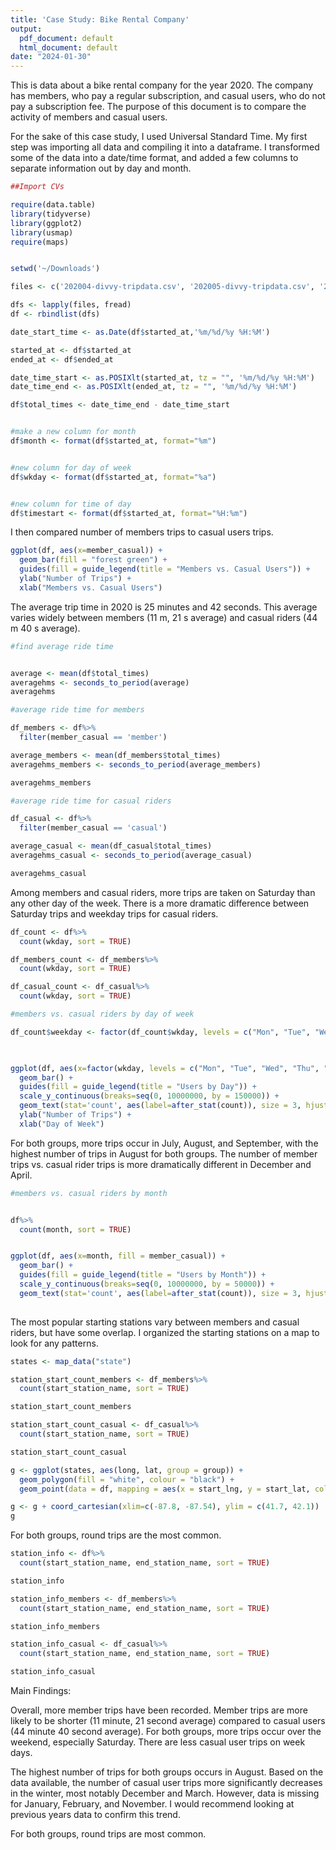 ```yaml
---
title: 'Case Study: Bike Rental Company'
output:
  pdf_document: default
  html_document: default
date: "2024-01-30"
---
```



This is data about a bike rental company for the year 2020. The company has members, who pay a regular subscription, and casual users, who do not pay a subscription fee. The purpose of this document is to compare the activity of members and casual users. 

For the sake of this case study, I used Universal Standard Time. My first step was importing all data and compiling it into a dataframe. I transformed some of the data into a date/time format, and added a few columns to separate information out by day and month. 

```r

##Import CVs 

require(data.table)
library(tidyverse)
library(ggplot2)
library(usmap)
require(maps)


setwd('~/Downloads')

files <- c('202004-divvy-tripdata.csv', '202005-divvy-tripdata.csv', '202006-divvy-tripdata.csv', '202007-divvy-tripdata.csv', '202008-divvy-tripdata.csv', '202009-divvy-tripdata.csv', '202010-divvy-tripdata.csv', '202012-divvy-tripdata.csv')

dfs <- lapply(files, fread)
df <- rbindlist(dfs)

date_start_time <- as.Date(df$started_at,'%m/%d/%y %H:%M')

started_at <- df$started_at
ended_at <- df$ended_at

date_time_start <- as.POSIXlt(started_at, tz = "", '%m/%d/%y %H:%M')
date_time_end <- as.POSIXlt(ended_at, tz = "", '%m/%d/%y %H:%M')

df$total_times <- date_time_end - date_time_start


#make a new column for month
df$month <- format(df$started_at, format="%m")


#new column for day of week
df$wkday <- format(df$started_at, format="%a")


#new column for time of day
df$timestart <- format(df$started_at, format="%H:%m")


```

I then compared number of members trips to casual users trips. 

```r

ggplot(df, aes(x=member_casual)) + 
  geom_bar(fill = "forest green") +
  guides(fill = guide_legend(title = "Members vs. Casual Users")) +
  ylab("Number of Trips") + 
  xlab("Members vs. Casual Users") 


```

The average trip time in 2020 is 25 minutes and 42 seconds. This average varies widely between members (11 m, 21 s average) and casual riders (44 m 40 s average). 

```r

#find average ride time


average <- mean(df$total_times)
averagehms <- seconds_to_period(average)
averagehms

#average ride time for members

df_members <- df%>%
  filter(member_casual == 'member')

average_members <- mean(df_members$total_times)
averagehms_members <- seconds_to_period(average_members)

averagehms_members

#average ride time for casual riders

df_casual <- df%>%
  filter(member_casual == 'casual')

average_casual <- mean(df_casual$total_times)
averagehms_casual <- seconds_to_period(average_casual)

averagehms_casual


```

Among members and casual riders, more trips are taken on Saturday than any other day of the week. There is a more dramatic difference between Saturday trips and weekday trips for casual riders. 


```r
df_count <- df%>%
  count(wkday, sort = TRUE)

df_members_count <- df_members%>%
  count(wkday, sort = TRUE)

df_casual_count <- df_casual%>%
  count(wkday, sort = TRUE)

#members vs. casual riders by day of week

df_count$weekday <- factor(df_count$wkday, levels = c("Mon", "Tue", "Wed", "Thu", "Fri", "Sat", "Sun"))


  
ggplot(df, aes(x=factor(wkday, levels = c("Mon", "Tue", "Wed", "Thu", "Fri", "Sat", "Sun")), fill = member_casual)) + 
  geom_bar() +
  guides(fill = guide_legend(title = "Users by Day")) +
  scale_y_continuous(breaks=seq(0, 10000000, by = 150000)) + 
  geom_text(stat='count', aes(label=after_stat(count)), size = 3, hjust = 0.5, vjust=--3, position = "stack") + 
  ylab("Number of Trips") + 
  xlab("Day of Week") 


```

For both groups, more trips occur in July, August, and September, with the highest number of trips in August for both groups. The number of member trips vs. casual rider trips is more dramatically different in December and April. 
```r

#members vs. casual riders by month


df%>%
  count(month, sort = TRUE)


ggplot(df, aes(x=month, fill = member_casual)) +
  geom_bar() + 
  guides(fill = guide_legend(title = "Users by Month")) +
  scale_y_continuous(breaks=seq(0, 10000000, by = 50000)) + 
  geom_text(stat='count', aes(label=after_stat(count)), size = 3, hjust = 0.5, vjust=--1, position = "stack") 
  
```

The most popular starting stations vary between members and casual riders, but have some overlap. I organized the starting stations on a map to look for any patterns. 

```r

states <- map_data("state")

station_start_count_members <- df_members%>%
  count(start_station_name, sort = TRUE)

station_start_count_members

station_start_count_casual <- df_casual%>%
  count(start_station_name, sort = TRUE)

station_start_count_casual

g <- ggplot(states, aes(long, lat, group = group)) +
  geom_polygon(fill = "white", colour = "black") + 
  geom_point(data = df, mapping = aes(x = start_lng, y = start_lat, color = member_casual), inherit.aes = FALSE) 

g <- g + coord_cartesian(xlim=c(-87.8, -87.54), ylim = c(41.7, 42.1)) 
g
```

For both groups, round trips are the most common. 


```r
station_info <- df%>%
  count(start_station_name, end_station_name, sort = TRUE)

station_info

station_info_members <- df_members%>%
  count(start_station_name, end_station_name, sort = TRUE)

station_info_members

station_info_casual <- df_casual%>%
  count(start_station_name, end_station_name, sort = TRUE)

station_info_casual

```

Main Findings: 

Overall, more member trips have been recorded. Member trips are more likely to be shorter (11 minute, 21 second average) compared to casual users (44 minute 40 second average). For both groups, more trips occur over the weekend, especially Saturday. There are less casual user trips on week days. 

The highest number of trips for both groups occurs in August. Based on the data available, the number of casual user trips more significantly decreases in the winter, most notably December and March. However, data is missing for January, February, and November. I would recommend looking at previous years data to confirm this trend. 

For both groups, round trips are most common. 

